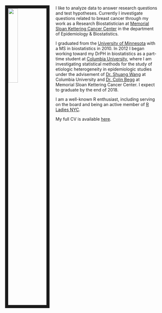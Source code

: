 <link rel="stylesheet" href="styles.css" type="text/css">

<img src="images/kouki.jpg" style="width:25%; border:10px solid; margin-right: 20px" align="left">

I like to analyze data to answer research questions and test hypotheses. Currently I investigate questions related to breast cancer through my work as a Research Biostatistician at [Memorial Sloan Kettering Cancer Center](https://www.mskcc.org/departments/epidemiology-biostatistics) in the department of Epidemiology & Biostatistics. 

I graduated from the [University of Minnesota](http://www.sph.umn.edu/academics/divisions/biostatistics/) with a MS in biostatistics in 2010. In 2012 I began working toward my DrPH in biostatistics as a part-time student at [Columbia University](https://www.mailman.columbia.edu/become-student/departments/biostatistics), where I am investigating statistical methods for the study of etiologic heterogeneity in epidemiologic studies under the advisement of [Dr. Shuang Wang](https://www.mailman.columbia.edu/people/our-faculty/sw2206) at Columbia University and [Dr. Colin Begg](https://www.mskcc.org/profile/colin-begg) at Memorial Sloan Kettering Cancer Center. I expect to graduate by the end of 2018.

I am a well-known R enthusiast, including serving on the board and being an active member of [R Ladies NYC](http://www.rladiesnyc.org/). 

My full CV is available [here](files/.pdf).